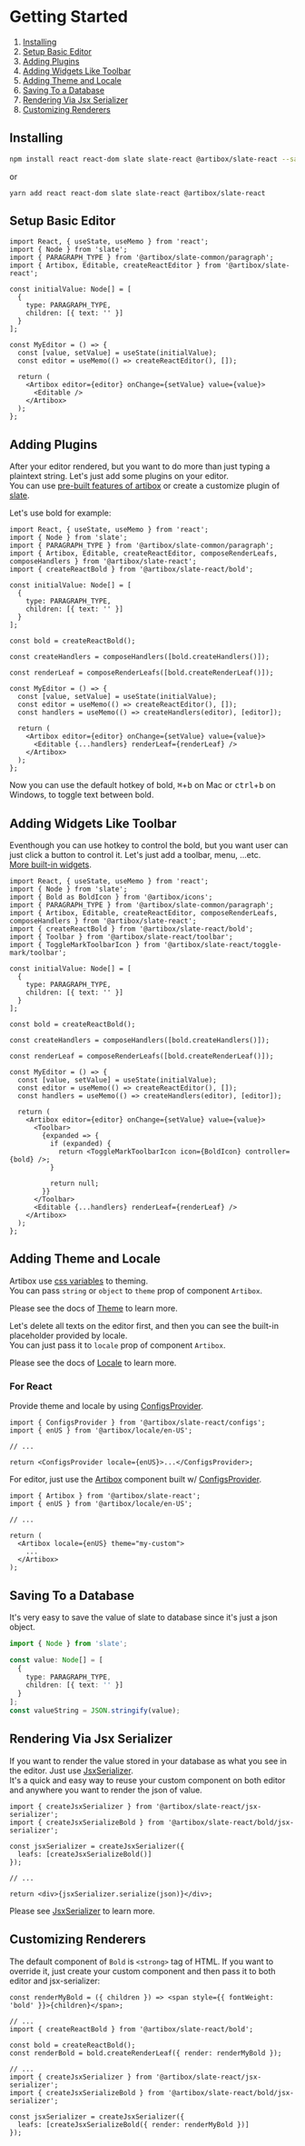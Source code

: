 
<Meta title="Docs/Getting Started" />

# Getting Started

1. [Installing](#installing)
1. [Setup Basic Editor](#setup-basic-editor)
1. [Adding Plugins](#adding-plugins)
1. [Adding Widgets Like Toolbar](#adding-widgets-like-toolbar)
1. [Adding Theme and Locale](#adding-theme-and-locale)
1. [Saving To a Database](#saving-to-a-database)
1. [Rendering Via Jsx Serializer](#rendering-via-jsx-serializer)
1. [Customizing Renderers](#customizing-renderers)

## Installing

```bash
npm install react react-dom slate slate-react @artibox/slate-react --save
```

or

```
yarn add react react-dom slate slate-react @artibox/slate-react
```

## Setup Basic Editor

```tsx
import React, { useState, useMemo } from 'react';
import { Node } from 'slate';
import { PARAGRAPH_TYPE } from '@artibox/slate-common/paragraph';
import { Artibox, Editable, createReactEditor } from '@artibox/slate-react';

const initialValue: Node[] = [
  {
    type: PARAGRAPH_TYPE,
    children: [{ text: '' }]
  }
];

const MyEditor = () => {
  const [value, setValue] = useState(initialValue);
  const editor = useMemo(() => createReactEditor(), []);

  return (
    <Artibox editor={editor} onChange={setValue} value={value}>
      <Editable />
    </Artibox>
  );
};
```

## Adding Plugins

After your editor rendered, but you want to do more than just typing a plaintext string. Let's just add some plugins on your editor.  
You can use [pre-built features of artibox](./?path=/story/docs-intro--page#features) or create a customize plugin of [slate](https://docs.slatejs.org/).

Let's use bold for example:

```tsx
import React, { useState, useMemo } from 'react';
import { Node } from 'slate';
import { PARAGRAPH_TYPE } from '@artibox/slate-common/paragraph';
import { Artibox, Editable, createReactEditor, composeRenderLeafs, composeHandlers } from '@artibox/slate-react';
import { createReactBold } from '@artibox/slate-react/bold';

const initialValue: Node[] = [
  {
    type: PARAGRAPH_TYPE,
    children: [{ text: '' }]
  }
];

const bold = createReactBold();

const createHandlers = composeHandlers([bold.createHandlers()]);

const renderLeaf = composeRenderLeafs([bold.createRenderLeaf()]);

const MyEditor = () => {
  const [value, setValue] = useState(initialValue);
  const editor = useMemo(() => createReactEditor(), []);
  const handlers = useMemo(() => createHandlers(editor), [editor]);

  return (
    <Artibox editor={editor} onChange={setValue} value={value}>
      <Editable {...handlers} renderLeaf={renderLeaf} />
    </Artibox>
  );
};
```

Now you can use the default hotkey of bold, <kbd>⌘</kbd>+<kbd>b</kbd> on Mac or <kbd>ctrl</kbd>+<kbd>b</kbd> on Windows, to toggle text between bold.

## Adding Widgets Like Toolbar

Eventhough you can use hotkey to control the bold, but you want user can just click a button to control it. Let's just add a toolbar, menu, ...etc.  
[More built-in widgets](./?path=/story/docs-intro--page#features).

```tsx
import React, { useState, useMemo } from 'react';
import { Node } from 'slate';
import { Bold as BoldIcon } from '@artibox/icons';
import { PARAGRAPH_TYPE } from '@artibox/slate-common/paragraph';
import { Artibox, Editable, createReactEditor, composeRenderLeafs, composeHandlers } from '@artibox/slate-react';
import { createReactBold } from '@artibox/slate-react/bold';
import { Toolbar } from '@artibox/slate-react/toolbar';
import { ToggleMarkToolbarIcon } from '@artibox/slate-react/toggle-mark/toolbar';

const initialValue: Node[] = [
  {
    type: PARAGRAPH_TYPE,
    children: [{ text: '' }]
  }
];

const bold = createReactBold();

const createHandlers = composeHandlers([bold.createHandlers()]);

const renderLeaf = composeRenderLeafs([bold.createRenderLeaf()]);

const MyEditor = () => {
  const [value, setValue] = useState(initialValue);
  const editor = useMemo(() => createReactEditor(), []);
  const handlers = useMemo(() => createHandlers(editor), [editor]);

  return (
    <Artibox editor={editor} onChange={setValue} value={value}>
      <Toolbar>
        {expanded => {
          if (expanded) {
            return <ToggleMarkToolbarIcon icon={BoldIcon} controller={bold} />;
          }

          return null;
        }}
      </Toolbar>
      <Editable {...handlers} renderLeaf={renderLeaf} />
    </Artibox>
  );
};
```

## Adding Theme and Locale

Artibox use [css variables](https://developer.mozilla.org/en-US/docs/Web/CSS/Using_CSS_custom_properties) to theming.  
You can pass `string` or `object` to `theme` prop of component `Artibox`.

Please see the docs of [Theme](./?path=/story/docs-theme--page) to learn more.

Let's delete all texts on the editor first, and then you can see the built-in placeholder provided by locale.  
You can just pass it to `locale` prop of component `Artibox`.

Please see the docs of [Locale](./?path=/story/docs-locale--page) to learn more.

### For React

Provide theme and locale by using [ConfigsProvider](https://github.com/React-Artibox/artibox/blob/master/packages/slate-react/src/configs/ConfigsProvider.tsx).

```tsx
import { ConfigsProvider } from '@artibox/slate-react/configs';
import { enUS } from '@artibox/locale/en-US';

// ...

return <ConfigsProvider locale={enUS}>...</ConfigsProvider>;
```

For editor, just use the [Artibox](https://github.com/React-Artibox/artibox/blob/master/packages/slate-react/src/core/components/Artibox.tsx) component
built w/ [ConfigsProvider](https://github.com/React-Artibox/artibox/blob/master/packages/slate-react/src/configs/ConfigsProvider.tsx).

```tsx
import { Artibox } from '@artibox/slate-react';
import { enUS } from '@artibox/locale/en-US';

// ...

return (
  <Artibox locale={enUS} theme="my-custom">
    ...
  </Artibox>
);
```

## Saving To a Database

It's very easy to save the value of slate to database since it's just a json object.

```ts
import { Node } from 'slate';

const value: Node[] = [
  {
    type: PARAGRAPH_TYPE,
    children: [{ text: '' }]
  }
];
const valueString = JSON.stringify(value);
```

## Rendering Via Jsx Serializer

If you want to render the value stored in your database as what you see in the editor. Just use [JsxSerializer](./).  
It's a quick and easy way to reuse your custom component on both editor and anywhere you want to render the json of value.

```tsx
import { createJsxSerializer } from '@artibox/slate-react/jsx-serializer';
import { createJsxSerializeBold } from '@artibox/slate-react/bold/jsx-serializer';

const jsxSerializer = createJsxSerializer({
  leafs: [createJsxSerializeBold()]
});

// ...

return <div>{jsxSerializer.serialize(json)}</div>;
```

Please see [JsxSerializer](./) to learn more.

## Customizing Renderers

The default component of `Bold` is `<strong>` tag of HTML. If you want to override it, just create your custom component and then pass it to both editor and jsx-serializer:

```tsx
const renderMyBold = ({ children }) => <span style={{ fontWeight: 'bold' }}>{children}</span>;

// ...
import { createReactBold } from '@artibox/slate-react/bold';

const bold = createReactBold();
const renderBold = bold.createRenderLeaf({ render: renderMyBold });

// ...
import { createJsxSerializer } from '@artibox/slate-react/jsx-serializer';
import { createJsxSerializeBold } from '@artibox/slate-react/bold/jsx-serializer';

const jsxSerializer = createJsxSerializer({
  leafs: [createJsxSerializeBold({ render: renderMyBold })]
});
```
